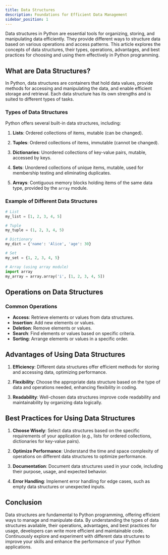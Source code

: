 ```yaml
---
title: Data Structures
description: Foundations for Efficient Data Management
sidebar_position: 1
---
```



Data structures in Python are essential tools for organizing, storing, and manipulating data efficiently. They provide different ways to structure data based on various operations and access patterns. This article explores the concepts of data structures, their types, operations, advantages, and best practices for choosing and using them effectively in Python programming.

## What are Data Structures?

In Python, data structures are containers that hold data values, provide methods for accessing and manipulating the data, and enable efficient storage and retrieval. Each data structure has its own strengths and is suited to different types of tasks.

### Types of Data Structures

Python offers several built-in data structures, including:

1. **Lists**: Ordered collections of items, mutable (can be changed).
   
2. **Tuples**: Ordered collections of items, immutable (cannot be changed).
   
3. **Dictionaries**: Unordered collections of key-value pairs, mutable, accessed by keys.
   
4. **Sets**: Unordered collections of unique items, mutable, used for membership testing and eliminating duplicates.
   
5. **Arrays**: Contiguous memory blocks holding items of the same data type, provided by the `array` module.

### Example of Different Data Structures

```python
# List
my_list = [1, 2, 3, 4, 5]

# Tuple
my_tuple = (1, 2, 3, 4, 5)

# Dictionary
my_dict = {'name': 'Alice', 'age': 30}

# Set
my_set = {1, 2, 3, 4, 5}

# Array (using array module)
import array
my_array = array.array('i', [1, 2, 3, 4, 5])
```

## Operations on Data Structures

### Common Operations

- **Access**: Retrieve elements or values from data structures.
- **Insertion**: Add new elements or values.
- **Deletion**: Remove elements or values.
- **Search**: Find elements or values based on specific criteria.
- **Sorting**: Arrange elements or values in a specific order.

## Advantages of Using Data Structures

1. **Efficiency**: Different data structures offer efficient methods for storing and accessing data, optimizing performance.
   
2. **Flexibility**: Choose the appropriate data structure based on the type of data and operations needed, enhancing flexibility in coding.

3. **Readability**: Well-chosen data structures improve code readability and maintainability by organizing data logically.

## Best Practices for Using Data Structures

1. **Choose Wisely**: Select data structures based on the specific requirements of your application (e.g., lists for ordered collections, dictionaries for key-value pairs).

2. **Optimize Performance**: Understand the time and space complexity of operations on different data structures to optimize performance.

3. **Documentation**: Document data structures used in your code, including their purpose, usage, and expected behavior.

4. **Error Handling**: Implement error handling for edge cases, such as empty data structures or unexpected inputs.

## Conclusion

Data structures are fundamental to Python programming, offering efficient ways to manage and manipulate data. By understanding the types of data structures available, their operations, advantages, and best practices for usage, developers can write more efficient and maintainable code. Continuously explore and experiment with different data structures to improve your skills and enhance the performance of your Python applications.